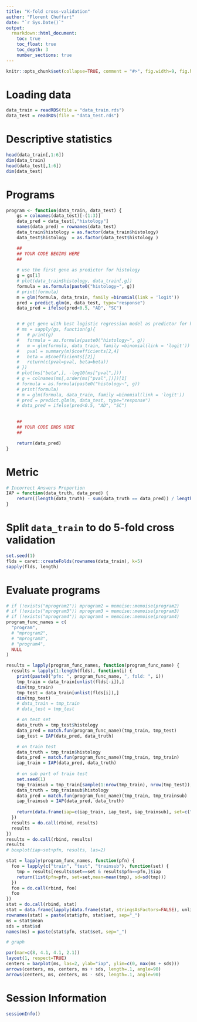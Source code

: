 ```yaml
---
title: "K-fold cross-validation"
author: "Florent Chuffart"
date: "`r Sys.Date()`"
output:
  rmarkdown::html_document:
    toc: true
    toc_float: true
    toc_depth: 3
    number_sections: true
---
```



```r
knitr::opts_chunk$set(collapse=TRUE, comment = "#>", fig.width=9, fig.height=6, eval=TRUE, echo=FALSE, results="hide")
```

# Loading data

```r
data_train = readRDS(file = "data_train.rds")
data_test = readRDS(file = "data_test.rds")
```

# Descriptive statistics 

```r
head(data_train[,1:6])
dim(data_train)
head(data_test[,1:6])
dim(data_test)
```

# Programs

```r
program <- function(data_train, data_test) {
    gs = colnames(data_test)[-(1:3)]
    data_pred = data_test[,"histology"]
    names(data_pred) = rownames(data_test)
    data_train$histology = as.factor(data_train$histology)
    data_test$histology  = as.factor(data_test$histology )

    ##
    ## YOUR CODE BEGINS HERE
    ## 
    
    # use the first gene as predictor for histology
    g = gs[1] 
    # plot(data_train$histology, data_train[,g])
    formula = as.formula(paste0("histology~", g))
    # print(formula)
    m = glm(formula, data_train, family =binomial(link = 'logit'))
    pred = predict.glm(m, data_test, type="response")    
    data_pred = ifelse(pred<0.5, "AD", "SC")


    # # get gene with best logistic regression model as predictor for histology
    # ms = sapply(gs, function(g){
    #   # print(g)
    #   formula = as.formula(paste0("histology~", g))
    #   m = glm(formula, data_train, family =binomial(link = 'logit'))
    #   pval = summary(m)$coefficients[2,4]
    #   beta = m$coefficients[[2]]
    #   return(c(pval=pval, beta=beta))
    # })
    # plot(ms["beta",], -log10(ms["pval",]))
    # g = colnames(ms[,order(ms["pval",])])[1]
    # formula = as.formula(paste0("histology~", g))
    # print(formula)
    # m = glm(formula, data_train, family =binomial(link = 'logit'))
    # pred = predict.glm(m, data_test, type="response")
    # data_pred = ifelse(pred<0.5, "AD", "SC")

    
    ##
    ## YOUR CODE ENDS HERE
    ##

    return(data_pred)    
}
```

# Metric

```r
# Incorrect Answers Proportion
IAP = function(data_truth, data_pred) {
    return((length(data_truth) - sum(data_truth == data_pred)) / length(data_truth))
}
```

# Split `data_train` to do 5-fold cross validation

```r
set.seed(1)
flds = caret::createFolds(rownames(data_train), k=5)
sapply(flds, length)
```


# Evaluate programs

```r
# if (!exists("mprogram2")) mprogram2 = memoise::memoise(program2)
# if (!exists("mprogram3")) mprogram3 = memoise::memoise(program3)
# if (!exists("mprogram4")) mprogram4 = memoise::memoise(program4)
program_func_names = c(
  "program", 
  # "mprogram2",
  # "mprogram3",
  # "program4",
  NULL
)
```

```r
results = lapply(program_func_names, function(program_func_name) {
  results = lapply(1:length(flds), function(i) {
    print(paste0("pfn: ", program_func_name, ", fold: ", i))    
    tmp_train = data_train[unlist(flds[-i]),] 
    dim(tmp_train)
    tmp_test = data_train[unlist(flds[i]),]
    dim(tmp_test)
    # data_train = tmp_train
    # data_test = tmp_test

    # on test set
    data_truth = tmp_test$histology
    data_pred = match.fun(program_func_name)(tmp_train, tmp_test)
    iap_test = IAP(data_pred, data_truth)

    # on train test
    data_truth = tmp_train$histology
    data_pred = match.fun(program_func_name)(tmp_train, tmp_train)
    iap_train = IAP(data_pred, data_truth)
    
    # on sub part of train test
    set.seed(1)
    tmp_trainsub = tmp_train[sample(1:nrow(tmp_train), nrow(tmp_test)),]
    data_truth = tmp_trainsub$histology
    data_pred = match.fun(program_func_name)(tmp_train, tmp_trainsub)
    iap_trainsub = IAP(data_pred, data_truth)
    
    return(data.frame(iap=c(iap_train, iap_test, iap_trainsub), set=c("train", "test", "trainsub"), pfn=program_func_name))
  })
  results = do.call(rbind, results)
  results
})
results = do.call(rbind, results)
results
# boxplot(iap~set+pfn, results, las=2)

stat = lapply(program_func_names, function(pfn) {
  foo = lapply(c("train", "test", "trainsub"), function(set) {
    tmp = results[results$set==set & results$pfn==pfn,]$iap
    return(list(pfn=pfn, set=set,mean=mean(tmp), sd=sd(tmp)))  
  })  
  foo = do.call(rbind, foo)
  foo
})
stat = do.call(rbind, stat)
stat = data.frame(lapply(data.frame(stat, stringsAsFactors=FALSE), unlist), stringsAsFactors=FALSE)
rownames(stat) = paste(stat$pfn, stat$set, sep="_")
ms = stat$mean
sds = stat$sd
names(ms) = paste(stat$pfn, stat$set, sep="_")

# graph

par(mar=c(8, 4.1, 4.1, 2.1))
layout(1, respect=TRUE)
centers = barplot(ms, las=2, ylab="iap", ylim=c(0, max(ms + sds)))
arrows(centers, ms, centers, ms + sds, length=.1, angle=90)
arrows(centers, ms, centers, ms - sds, length=.1, angle=90)
```


# Session Information

```r
sessionInfo()
```



























